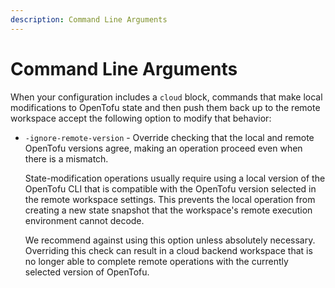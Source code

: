 ```yaml
---
description: Command Line Arguments
---
```


# Command Line Arguments

When your configuration includes a `cloud` block, commands that
make local modifications to OpenTofu state and then push them back up to the remote workspace
accept the following option to modify that behavior:

- `-ignore-remote-version` - Override checking that the local and remote
  OpenTofu versions agree, making an operation proceed even when there is
  a mismatch.

  State-modification operations usually require using a local version of the
  OpenTofu CLI that is compatible with the OpenTofu version selected
  in the remote workspace settings. This prevents the
  local operation from creating a new state snapshot that the workspace's
  remote execution environment cannot decode.

  We recommend against using this option unless absolutely necessary. Overriding this check can result
  in a cloud backend workspace that is no longer able to complete remote operations with the currently
  selected version of OpenTofu.
